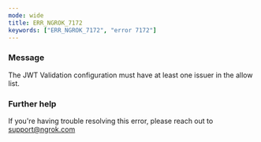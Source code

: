 ```yaml
---
mode: wide
title: ERR_NGROK_7172
keywords: ["ERR_NGROK_7172", "error 7172"]
---
```


### Message

The JWT Validation configuration must have at least one issuer in the allow list.

### Further help

If you're having trouble resolving this error, please reach out to [support@ngrok.com](mailto:support@ngrok.com?subject=Help%20with%20ERR_NGROK_7172)
